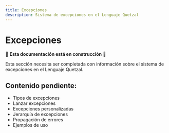 ```yaml
---
title: Excepciones
description: Sistema de excepciones en el Lenguaje Quetzal
---
```


# Excepciones

🚧 **Esta documentación está en construcción** 🚧

Esta sección necesita ser completada con información sobre el sistema de excepciones en el Lenguaje Quetzal.

## Contenido pendiente:
- Tipos de excepciones
- Lanzar excepciones
- Excepciones personalizadas
- Jerarquía de excepciones
- Propagación de errores
- Ejemplos de uso
